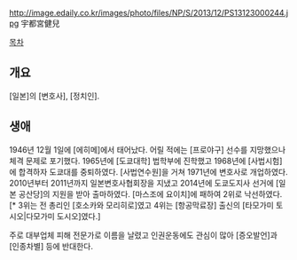 http://image.edaily.co.kr/images/photo/files/NP/S/2013/12/PS13123000244.jpg
宇都宮健兒

[[목차]]
== 개요 ==
[일본]의 [변호사], [정치인].
== 생애 ==
1946년 12월 1일에 [에히메]에서 태어났다. 어릴 적에는 [프로야구] 선수를 지망했으나 체격 문제로 포기했다. 1965년에 [도쿄대학] 법학부에 진학했고 1968년에 [사법시험]에 합격하자 도쿄대를 중퇴하였다. [사법연수원]을 거쳐 1971년에 변호사로 개업하였다. 2010년부터 2011년까지 일본변호사협회장을 지냈고 2014년에 도쿄도지사 선거에 [일본 공산당]의 지원을 받아 출마하였다. [마스조에 요이치]에 패하여 2위로 낙선하였다.[* 3위는 전 총리인 [호소카와 모리히로]였고 4위는 [항공막료장] 출신의 [타모가미 토시오|다모가미 도시오]였다.]

주로 대부업체 피해 전문가로 이름을 날렸고 인권운동에도 관심이 많아 [증오발언]과 [인종차별] 등에 반대한다.
